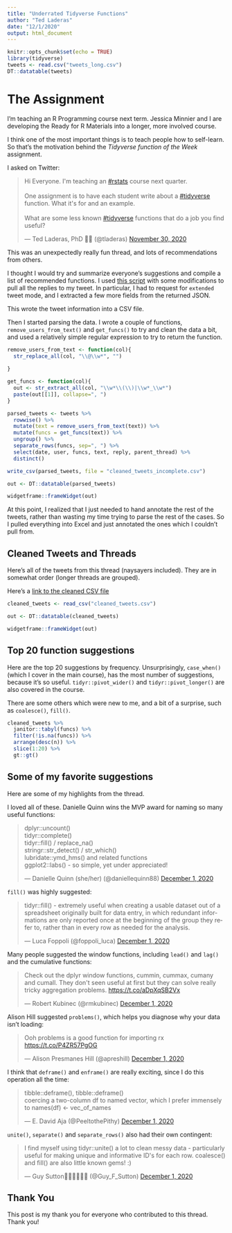 ```yaml
---
title: "Underrated Tidyverse Functions"
author: "Ted Laderas"
date: "12/1/2020"
output: html_document
---
```


```r
knitr::opts_chunk$set(echo = TRUE)
library(tidyverse)
tweets <- read.csv("tweets_long.csv")
DT::datatable(tweets)
```

# The Assignment

I'm teaching an R Programming course next term. Jessica Minnier and I are developing the Ready for R Materials into a longer, more involved course.

I think one of the most important things is to teach people how to self-learn. So that's the motivation behind the *Tidyverse function of the Week* assignment. 

I asked on Twitter:

<blockquote class="twitter-tweet"><p lang="en" dir="ltr">Hi Everyone. I&#39;m teaching an <a href="https://twitter.com/hashtag/rstats?src=hash&amp;ref_src=twsrc%5Etfw">#rstats</a> course next quarter. <br><br>One assignment is to have each student write about a <a href="https://twitter.com/hashtag/tidyverse?src=hash&amp;ref_src=twsrc%5Etfw">#tidyverse</a> function. What it&#39;s for and an example.<br><br>What are some less known <a href="https://twitter.com/hashtag/tidyverse?src=hash&amp;ref_src=twsrc%5Etfw">#tidyverse</a> functions that do a job you find useful?</p>&mdash; Ted Laderas, PhD 🏳️‍🌈 (@tladeras) <a href="https://twitter.com/tladeras/status/1333480918158254082?ref_src=twsrc%5Etfw">November 30, 2020</a></blockquote> <script async src="https://platform.twitter.com/widgets.js" charset="utf-8"></script>


This was an unexpectedly really fun thread, and lots of recommendations from others. 

I thought I would try and summarize everyone's suggestions and compile a list of recommended functions. I used [this script](https://github.com/gmellini/twitter-scraper) with some modifications to pull all the replies to my tweet. In particular, I had to request for `extended` tweet mode, and I extracted a few more fields from the returned JSON.

This wrote the tweet information into a CSV file.



Then I started parsing the data. I wrote a couple of functions, `remove_users_from_text()` and `get_funcs()` to try and clean the data a bit, and used a relatively simple regular expression to try to return the function.

```r
remove_users_from_text <- function(col){
  str_replace_all(col, "\\@\\w*", "")
  
}

get_funcs <- function(col){
  out <- str_extract_all(col, "\\w*\\(\\)|\\w*_\\w*")
  paste(out[[1]], collapse=", ")  
}

parsed_tweets <- tweets %>%
  rowwise() %>%
  mutate(text = remove_users_from_text(text)) %>%
  mutate(funcs = get_funcs(text)) %>%
  ungroup() %>%
  separate_rows(funcs, sep=", ") %>%
  select(date, user, funcs, text, reply, parent_thread) %>%
  distinct()

write_csv(parsed_tweets, file = "cleaned_tweets_incomplete.csv")

out <- DT::datatable(parsed_tweets)

widgetframe::frameWidget(out)
```

At this point, I realized that I just needed to hand annotate the rest of the tweets, rather than wasting my time trying to parse the rest of the cases. So I pulled everything into Excel and just annotated the ones which I couldn't pull from.

## Cleaned Tweets and Threads

Here's all of the tweets from this thread (naysayers included). They are in somewhat order (longer threads are grouped).

Here's a [link to the cleaned CSV file](cleaned_tweets.csv)

```r
cleaned_tweets <- read_csv("cleaned_tweets.csv")

out <- DT::datatable(cleaned_tweets)

widgetframe::frameWidget(out)
```

## Top 20 function suggestions

Here are the top 20 suggestions by frequency. Unsurprisingly, `case_when()` (which I cover in the main course), has the most number of suggestions, because it's so useful. `tidyr::pivot_wider()` and `tidyr::pivot_longer()` are also covered in the course.


There are some others which were new to me, and a bit of a surprise, such as `coalesce()`, `fill()`. 


```r
cleaned_tweets %>%
  janitor::tabyl(funcs) %>%
  filter(!is.na(funcs)) %>%
  arrange(desc(n)) %>%
  slice(1:20) %>%
  gt::gt() 
```

## Some of my favorite suggestions

Here are some of my highlights from the thread.

I loved all of these. Danielle Quinn wins the MVP award for naming so many useful functions:

<blockquote class="twitter-tweet"><p lang="en" dir="ltr">dplyr::uncount()<br>tidyr::complete()<br>tidyr::fill() / replace_na()<br>stringr::str_detect() / str_which()<br>lubridate::ymd_hms() and related functions<br>ggplot2::labs() - so simple, yet under appreciated!</p>&mdash; Danielle Quinn (she/her) (@daniellequinn88) <a href="https://twitter.com/daniellequinn88/status/1333825406739345410?ref_src=twsrc%5Etfw">December 1, 2020</a></blockquote> <script async src="https://platform.twitter.com/widgets.js" charset="utf-8"></script>

`fill()` was highly suggested:

<blockquote class="twitter-tweet"><p lang="en" dir="ltr">tidyr::fill() - extremely useful when creating a usable dataset out of a spreadsheet originally built for data entry, in which redundant informations are only reported once at the beginning of the group they refer to, rather than in every row as needed for the analysis.</p>&mdash; Luca Foppoli (@foppoli_luca) <a href="https://twitter.com/foppoli_luca/status/1333780245896335360?ref_src=twsrc%5Etfw">December 1, 2020</a></blockquote> <script async src="https://platform.twitter.com/widgets.js" charset="utf-8"></script>

Many people suggested the window functions, including `lead()` and `lag()` and the cumulative functions:

<blockquote class="twitter-tweet"><p lang="en" dir="ltr">Check out the dplyr window functions, cummin, cummax, cumany and cumall. They don&#39;t seen useful at first but they can solve really tricky aggregation problems. <a href="https://t.co/aDpXqSB2Vx">https://t.co/aDpXqSB2Vx</a></p>&mdash; Robert Kubinec (@rmkubinec) <a href="https://twitter.com/rmkubinec/status/1333763578428526593?ref_src=twsrc%5Etfw">December 1, 2020</a></blockquote> <script async src="https://platform.twitter.com/widgets.js" charset="utf-8"></script>

Alison Hill suggested `problems()`, which helps you diagnose why your data isn't loading:

<blockquote class="twitter-tweet"><p lang="en" dir="ltr">Ooh problems is a good function for importing rx <a href="https://t.co/P4ZR57PgOG">https://t.co/P4ZR57PgOG</a></p>&mdash; Alison Presmanes Hill (@apreshill) <a href="https://twitter.com/apreshill/status/1333602216318537728?ref_src=twsrc%5Etfw">December 1, 2020</a></blockquote> <script async src="https://platform.twitter.com/widgets.js" charset="utf-8"></script>

I think that `deframe()` and `enframe()` are really exciting, since I do this operation all the time:

<blockquote class="twitter-tweet"><p lang="en" dir="ltr">tibble::deframe(), tibble::deframe()<br>coercing a two-column df to named vector, which I prefer immensely to names(df) &lt;- vec_of_names</p>&mdash; E. David Aja (@PeeltothePithy) <a href="https://twitter.com/PeeltothePithy/status/1333563043649900544?ref_src=twsrc%5Etfw">December 1, 2020</a></blockquote> <script async src="https://platform.twitter.com/widgets.js" charset="utf-8"></script>

`unite()`, `separate()` and `separate_rows()` also had their own contingent: 

<blockquote class="twitter-tweet"><p lang="en" dir="ltr">I find myself using tidyr::unite() a lot to clean messy data - particularly useful for making unique and informative ID&#39;s for each row. coalesce() and fill() are also little known gems! :)</p>&mdash; Guy Sutton🐝🌾🇿🇦🇿🇼 (@Guy_F_Sutton) <a href="https://twitter.com/Guy_F_Sutton/status/1333668370668003329?ref_src=twsrc%5Etfw">December 1, 2020</a></blockquote> <script async src="https://platform.twitter.com/widgets.js" charset="utf-8"></script>

## Thank You

This post is my thank you for everyone who contributed to this thread. Thank you!

